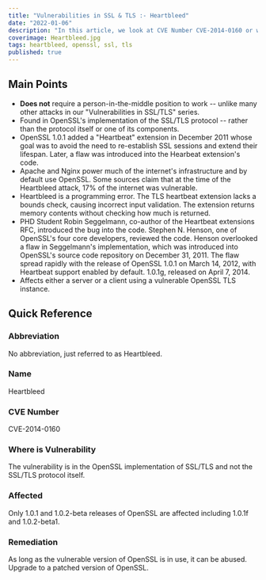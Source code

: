 ```yaml
---
title: "Vulnerabilities in SSL & TLS :- Heartbleed"
date: "2022-01-06"
description: "In this article, we look at CVE Number CVE-2014-0160 or what is commonly referred to as the Heartbleed vulnerability; a buffer overflow in the Heartbeat extension of OpenSSL. A malicious client could send a specially crafted packet to disclose a limited portion of the server or computer's memory per request from a connected client or server. The disclosed portions of memory could include sensitive information, such as private keys, names, usernames, passwords and/or any other data on the system."
coverimage: Heartbleed.jpg
tags: heartbleed, openssl, ssl, tls
published: true
---
```

## Main Points

- **Does not** require a person-in-the-middle position to work -- unlike many other attacks in our "Vulnerabilities in SSL/TLS" series.
- Found in OpenSSL's implementation of the SSL/TLS protocol -- rather than the protocol itself or one of its components.
- OpenSSL 1.0.1 added a "Heartbeat" extension in December 2011 whose goal was to avoid the need to re-establish SSL sessions and extend their lifespan. Later, a flaw was introduced into the Hearbeat extension's code.
- Apache and Nginx power much of the internet's infrastructure and by default use OpenSSL. Some sources claim that at the time of the Heartbleed attack, 17% of the internet was vulnerable.
- Heartbleed is a programming error. The TLS heartbeat extension lacks a bounds check, causing incorrect input validation. The extension returns memory contents without checking how much is returned.
- PHD Student Robin Seggelmann, co-author of the Heartbeat extensions RFC, introduced the bug into the code. Stephen N. Henson, one of OpenSSL's four core developers, reviewed the code. Henson overlooked a flaw in Seggelmann's implementation, which was introduced into OpenSSL's source code repository on December 31, 2011. The flaw spread rapidly with the release of OpenSSL 1.0.1 on March 14, 2012, with Heartbeat support enabled by default. 1.0.1g, released on April 7, 2014.
- Affects either a server or a client using a vulnerable OpenSSL TLS instance.

## Quick Reference

### Abbreviation

No abbreviation, just referred to as Heartbleed. 

### Name

Heartbleed

### CVE Number

CVE-2014-0160

### Where is Vulnerability

The vulnerability is in the OpenSSL implementation of SSL/TLS and not the SSL/TLS protocol itself.  

### Affected

Only 1.0.1 and 1.0.2-beta releases of OpenSSL are affected including 1.0.1f and 1.0.2-beta1.

### Remediation

As long as the vulnerable version of OpenSSL is in use, it can be abused. Upgrade to a patched version of OpenSSL.